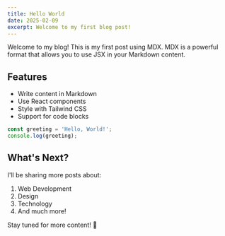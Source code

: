 ```yaml
---
title: Hello World
date: 2025-02-09
excerpt: Welcome to my first blog post!
---
```


Welcome to my blog! This is my first post using MDX. MDX is a powerful format that allows you to use JSX in your Markdown content.

## Features

- Write content in Markdown
- Use React components
- Style with Tailwind CSS
- Support for code blocks

```typescript
const greeting = 'Hello, World!';
console.log(greeting);
```

## What's Next?

I'll be sharing more posts about:

1. Web Development
2. Design
3. Technology
4. And much more!

Stay tuned for more content! 🚀

